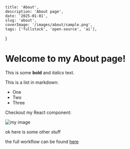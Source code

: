 
	title: 'About',
	description: 'About page',
	date: '2025-01-01',
	slug: 'about',
	coverImage: '/images/about/sample.png',
	tags: ['fullstack', 'open-source', 'ai'],
}

# Welcome to my About page!

This is some **bold** and _italics_ text.

This is a list in markdown:

- One
- Two
- Three

Checkout my React component:

<Image
	src="/images/about/sample.png"
	alt="my image"
	className="w-full h-auto"
	sizes="(max-width: 768px) 100vw, (max-width: 1200px) 80vw, 70vw"
	width={400}
	height={300}
/>

ok here is some other stuff

the full workflow can be found [here](./workflow.json)
